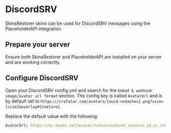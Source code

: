 # DiscordSRV

SkinsRestorer skins can be used for DiscordSRV messages using the PlaceholderAPI integration.

## Prepare your server

Ensure both SkinsRestorer and PlaceholderAPI are installed on your server and are working correctly.

## Configure DiscordSRV

Open your DiscordSRV config.yml and search for the `Embed & webhook image/avatar url format` section.
The config key is called `AvatarUrl` and is by default set to `https://crafatar.com/avatars/{uuid-nodashes}.png?size={size}&overlay#{texture}`.

Replace the default value with the following:

```yaml
AvatarUrl: https://mc-heads.net/avatar/%skinsrestorer_texture_id_or_steve%.png
```

